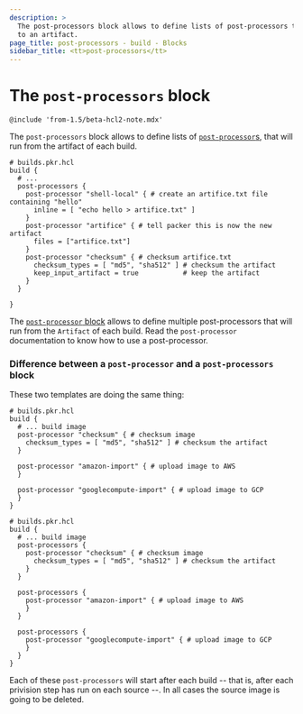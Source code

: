 ```yaml
---
description: >
  The post-processors block allows to define lists of post-processors to apply
  to an artifact.
page_title: post-processors - build - Blocks
sidebar_title: <tt>post-processors</tt>
---
```


# The `post-processors` block

`@include 'from-1.5/beta-hcl2-note.mdx'`

The `post-processors` block allows to define lists of
[`post-processor`s](/docs/from-1.5/blocks/build/post-processor), that will run
from the artifact of each build.

```hcl
# builds.pkr.hcl
build {
  # ...
  post-processors {
    post-processor "shell-local" { # create an artifice.txt file containing "hello"
      inline = [ "echo hello > artifice.txt" ]
    }
    post-processor "artifice" { # tell packer this is now the new artifact
      files = ["artifice.txt"]
    }
    post-processor "checksum" { # checksum artifice.txt
      checksum_types = [ "md5", "sha512" ] # checksum the artifact
      keep_input_artifact = true           # keep the artifact
    }
  }

}
```

The [`post-processor` block](/docs/from-1.5/blocks/build/post-processor)
allows to define multiple post-processors that will run from the `Artifact` of
each build. Read the `post-processor` documentation to know how to use a
post-processor.

### Difference between a `post-processor` and a `post-processors` block

These two templates are doing the same thing:

```hcl
# builds.pkr.hcl
build {
  # ... build image
  post-processor "checksum" { # checksum image
    checksum_types = [ "md5", "sha512" ] # checksum the artifact
  }

  post-processor "amazon-import" { # upload image to AWS
  }

  post-processor "googlecompute-import" { # upload image to GCP
  }
}
```

```hcl
# builds.pkr.hcl
build {
  # ... build image
  post-processors {
    post-processor "checksum" { # checksum image
      checksum_types = [ "md5", "sha512" ] # checksum the artifact
    }
  }

  post-processors {
    post-processor "amazon-import" { # upload image to AWS
    }
  }

  post-processors {
    post-processor "googlecompute-import" { # upload image to GCP
    }
  }
}
```

Each of these `post-processors` will start after each build -- that is, after
each privision step has run on each source --. In all cases the source image is
going to be deleted.
